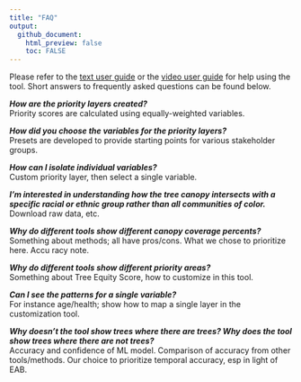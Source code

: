 ```yaml
---
title: "FAQ"
output: 
  github_document:
    html_preview: false
    toc: FALSE
---
```


Please refer to the <a href="www/Growing Shade User Guide (November 2021).pdf" target="_blank">text user guide</a> or the <a href="https://www.youtube.com/watch?v=R3Qbhaq4gWs" target="_blank">video user guide</a> for help using the tool. Short answers to frequently asked questions can be found below. 

***How are the priority layers created?***
<span style='line-height: .1;'><br></span>
Priority scores are calculated using equally-weighted variables.

***How did you choose the variables for the priority layers?***
<span style='line-height: .1;'><br></span>
Presets are developed to provide starting points for various stakeholder groups. 

***How can I isolate individual variables?***
<span style='line-height: .1;'><br></span>
Custom priority layer, then select a single variable. 

***I'm interested in understanding how the tree canopy intersects with a specific racial or ethnic group rather than all communities of color.***
<span style='line-height: .1;'><br></span>
Download raw data, etc.

***Why do different tools show different canopy coverage percents?***
<span style='line-height: .1;'><br></span>
Something about methods; all have pros/cons. What we chose to prioritize here. Accu
racy note. 

***Why do different tools show different priority areas?***
<span style='line-height: .1;'><br></span>
Something about Tree Equity Score, how to customize in this tool. 

***Can I see the patterns for a single variable?***
<span style='line-height: .1;'><br></span>
For instance age/health; show how to map a single layer in the customization tool.

***Why doesn't the tool show trees where there are trees? Why does the tool show trees where there are not trees?***
<span style='line-height: .1;'><br></span>
Accuracy and confidence of ML model. Comparison of accuracy from other tools/methods. Our choice to prioritize temporal accuracy, esp in light of EAB. 


<br>
<br><br><br><br>


